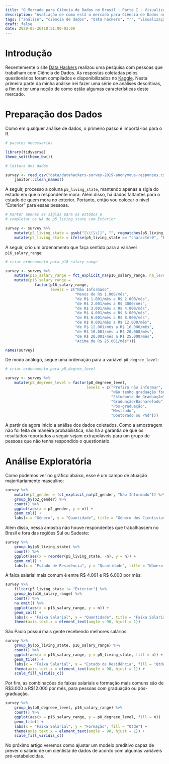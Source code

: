 ```yaml
---
title: "O Mercado para Ciência de Dados no Brasil - Parte I - Visualização"
description: "Avaliação de como está o mercado para Ciência de Dados no Brasil, utilizando informações do Data Hackers"
tags: ["análise", "ciência de dados", "data hackers", "r", "visualização", "tutorial"]
draft: false
date: 2020-05-26T18:51:00-03:00
---
```


# Introdução

Recentemente o site [Data Hackers](https://datahackers.com.br/) realizou uma pesquisa com pessoas que trabalham com Ciência de Dados. As respostas coletadas pelos questionários foram compilados e disponibilizados no [Kaggle](https://www.kaggle.com/datahackers/pesquisa-data-hackers-2019). Nesta primeira parte da minha análise irei fazer uma série de análises descritivas, a fim de ter uma noção de como estão algumas características deste mercado.


# Preparação dos Dados

Como em qualquer análise de dados, o primeiro passo é importá-los para o R.

```r
# pacotes necessarios

library(tidyverse)
theme_set(theme_bw())

# leitura dos dados 

survey <- read_csv("data/datahackers-survey-2019-anonymous-responses.csv") %>%
	janitor::clean_names()
```

A seguir, processo a coluna `p5_living_state`, mantendo apenas a sigla do estado em que o respondente mora. Além disso, há dados faltantes para o estado de quem mora no exterior. Portanto, então vou colocar o nível "Exterior" para essas pessoas.

```r
# manter apenas as siglas para os estados e
# completar os NA de p5_living_state com Exterior

survey <- survey %>%
	mutate(p5_living_state = gsub("[\\(\\)]", "", regmatches(p5_living_state, gregexpr("\\(.*?\\)", p5_living_state)))) %>%
	mutate(p5_living_state = ifelse(p5_living_state == "character0", "Exterior", p5_living_state))
```

A seguir, crio um ordenamento que faça sentido para a variável `p16_salary_range`:

```r
# criar ordenamento para p16_salary_range

survey <- survey %>%
	mutate(p16_salary_range = fct_explicit_na(p16_salary_range, na_level = "Não Informado")) %>%
	mutate(p16_salary_range = 
	         factor(p16_salary_range,
	                levels = c("Não Informado", 
	                           "Menos de R$ 1.000/mês", 
	                           "de R$ 1.001/mês a R$ 2.000/mês", 
	                           "de R$ 2.001/mês a R$ 3000/mês", 
	                           "de R$ 3.001/mês a R$ 4.000/mês", 
	                           "de R$ 4.001/mês a R$ 6.000/mês", 
	                           "de R$ 6.001/mês a R$ 8.000/mês", 
	                           "de R$ 8.001/mês a R$ 12.000/mês", 
	                           "de R$ 12.001/mês a R$ 16.000/mês", 
	                           "de R$ 16.001/mês a R$ 20.000/mês", 
	                           "de R$ 20.001/mês a R$ 25.000/mês", 
	                           "Acima de R$ 25.001/mês")))

names(survey)
```

De modo análogo, segue uma ordenação para a variável `p8_degree_level`:

```r
# criar ordenamento para p8_degree_level

survey <- survey %>%
	mutate(p8_degreee_level = factor(p8_degreee_level, 
	                                levels = c("Prefiro não informar", 
	                                           "Não tenho graduação formal",
	                                           "Estudante de Graduação",
	                                           "Graduação/Bacharelado",
	                                           "Pós-graduação",
	                                           "Mestrado",
	                                           "Doutorado ou Phd")))
```


A partir de agora inicio a análise dos dados coletados. Como a amostragem não foi feita de maneira probabilística, não há a garantia de que os resultados reportados a seguir sejam extrapoláveis para um grupo de pessoas que não tenha respondido o questionário.


# Análise Exploratória

Como podemos ver no gráfico abaixo, esse é um campo de atuação majoritariamente masculino:

```r
survey %>%
	mutate(p2_gender = fct_explicit_na(p2_gender, "Não Informado")) %>%
	group_by(p2_gender) %>%
	count() %>%
	ggplot(aes(x = p2_gender, y = n)) +
	geom_col() +
	labs(x = "Gênero", y = "Quantidade", title = "Gênero dos Cientistas de Dados Brasileiros")
```

Além disso, nessa amostra não houve respondentes que trabalhassem no Brasil e fora das regiões Sul ou Sudeste:

```r
survey %>%
	group_by(p5_living_state) %>%
	count() %>%
	ggplot(aes(x = reorder(p5_living_state, -n), y = n)) +
	geom_col() +
	labs(x = "Estado de Residência", y = "Quantidade", title = "Número de Cientistas de Dados por Estado")
```

A faixa salarial mais comum é entre R$ 4.001 e R$ 6.000 por mês:

```r
survey %>%
	filter(p5_living_state != "Exterior") %>%
	group_by(p16_salary_range) %>%
	count() %>%
	na.omit() %>%
	ggplot(aes(x = p16_salary_range, y = n)) +
	geom_col() +
	labs(x = "Faixa Salarial", y = "Quantidade", title = "Faixa Salarial dos Cientistas de Dados Brasileiros") +
	theme(axis.text.x = element_text(angle = 90, hjust = 1))
```

São Paulo possui mais gente recebendo melhores salários:

```r
survey %>%
	group_by(p5_living_state, p16_salary_range) %>%
	count() %>%
	ggplot(aes(x = p16_salary_range, y = p5_living_state, fill = n)) +
	geom_tile() +
	labs(x = "Faixa Salarial", y = "Estado de Residência", fill = "Qtde") +
	theme(axis.text.x = element_text(angle = 90, hjust = 1)) +
	scale_fill_viridis_c()
```

Por fim, as combinações de faixas salariais e formação mais comuns são de R$3.000 a R$12.000 por mês, para pessoas com graduação ou pós-graduação.

```r
survey %>%
	group_by(p8_degreee_level, p16_salary_range) %>%
	count() %>%
	ggplot(aes(x = p16_salary_range, y = p8_degreee_level, fill = n)) +
	geom_tile() +
	labs(x = "Faixa Salarial", y = "Formação", fill = "Qtde") +
	theme(axis.text.x = element_text(angle = 90, hjust = 1)) +
	scale_fill_viridis_c()
```

No próximo artigo veremos como ajustar um modelo preditivo capaz de prever o salário de um cientista de dados de acordo com algumas variáveis pré-estabelecidas.






